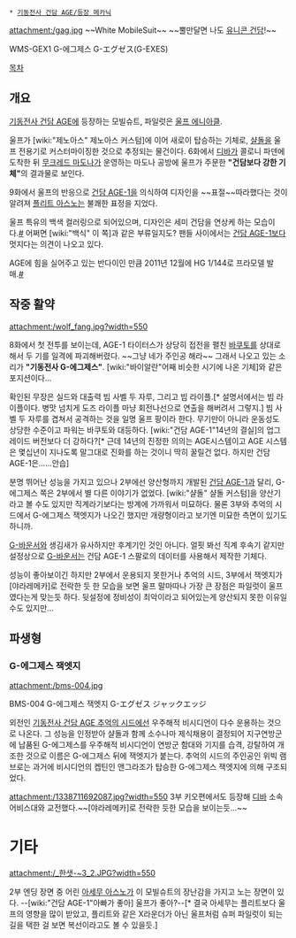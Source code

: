  * [[기동전사 건담 AGE/등장 메카닉]]

attachment:/gag.jpg
~~White MobileSuit~~ ~~뿔만달면 나도 [[유니콘 건담]]!~~

WMS-GEX1 G-에그제스 G-エグゼス(G-EXES)

[[목차]]

== 개요 ==
[[기동전사 건담 AGE]]에 등장하는 모빌슈트, 파일럿은 [[울프 에니아클]]. 

울프가 [wiki:"제노아스" 제노아스 커스텀]에 이어 새로이 탑승하는 기체로, [[샬돌]]을 울프 전용기로 커스터마이징한 것으로 추정되는 물건이다. 6화에서 [[디바]]가 콜로니 파덴에 도착한 뒤 [[무크레드 마도나]]가 운영하는 마도나 공방에 울프가 주문한 '''"건담보다 강한 기체"'''의 결과물로 보인다.

9화에서 울프의 반응으로 [[건담 AGE-1]]을 의식하여 디자인을 ~~표절~~따라했다는 것이 알려져 [[플리트 아스노]]는 불쾌한 표정을 지었다.

울프 특유의 백색 컬러링으로 되어있으며, 디자인은 세미 건담을 연상케 하는 모습이다.[http://img2.ruliweb.daum.net/mypi/gup/162/2053_4.jpg #] 어쩌면 [wiki:"백식" 이 쪽]과 같은 부류일지도? 팬들 사이에서는 [[건담 AGE-1]]보다 멋지다는 의견이 나오고 있다.

AGE에 힘을 실어주고 있는 반다이인 만큼 2011년 12월에 HG 1/144로 프라모델 발매.[http://rigvedawiki.net/r1/wiki.php/G-%EC%97%90%EA%B7%B8%EC%A0%9C%EC%8A%A4?action=download&value=5c.jpg #]

== 작중 활약 ==
attachment:/wolf_fang.jpg?width=550

8화에서 첫 전투를 보이는데, AGE-1 타이터스가 상당히 접전을 펼친 [[바쿠토]]를 상대로 해서 두 기를 일격에 파괴해버렸다. ~~그냥 네가 주인공 해라~~ 그래서 나오고 있는 소리가 '''"기동전사 G-에그제스"'''. [wiki:"바이알란"어째 비슷한 시기에 나온 기체]와 같은 포지션이다...

확인된 무장은 실드와 대출력 빔 사벨 두 자루, 그리고 빔 라이플.[* 설명서에서는 빔 라이플이다. 병맛 넘치게 도즈 라이플 마냥 회전나선으로 연출을 해버려서 그렇지.] 빔 사벨 두 자루를 겹쳐서 공격하는 것을 일명 울프 팡이라 한다. 무기만이 아니라 운동성도 상당한 수준이고 파워는 바쿠토와 대등하다. [wiki:"건담 AGE-1"14년의 결실]의 업그레이드 버전보다 더 강하다?[* 근데 14년의 진정한 의의는 AGE시스템이고 AGE 시스템은 몇십년이 지나도록 말그대로 진화를 하는 것이니 딱히 꿀릴건 없다. 하지만 건담 AGE-1은......안습]

분명 뛰어난 성능을 가지고 있으나 2부에선 양산형까지 개발된 [[건담 AGE-1]]과 달리, G-에그제스 쪽은 2부에서 별 다른 이야기가 없었다. [wiki:"샬돌" 샬돌 커스텀]을 양산기라고 볼 수도 있지만 직계라기보다는 방계에 가까워서 미묘하다. 물론 3부와 추억의 시드에서 G-에그제스 잭엣지가 나오긴 했지만 개량형이라고 보기엔 미묘한 측면이 있기도 하니까. 

[[G-바운서]]와 생김새가 유사하지만 후계기인 것인 아니다. 얼핏 봐선 직계 후속기 같지만 설정상으로 [[G-바운서]]는 건담 AGE-1 스팔로의 데이터를 사용해서 제작한 기체다.

성능이 좋아보이긴 하지만 2부에서 운용되지 못한거나 추억의 시드, 3부에서 잭엣지가 [야라레메카]로 전락한 듯 한 모습을 보면 울프 말마따나 가장 큰 장점은 파일럿이 울프였다는게 맞는듯 하다. 뒷설정에 정비성이 최악이라고 되어있는게 양산되지 못한 이유일 수도 있지만...

== 파생형 ==
=== G-에그제스 잭엣지 ===
attachment:/bms-004.jpg

BMS-004 G-에그제스 잭엣지 G-エグゼス ジャックエッジ

외전인 [[기동전사 건담 AGE 추억의 시드]]에선 우주해적 비시디언이 다수 운용하는 것으로 나온다. 그 성능을 인정받아 샬돌과 함께 소수나마 제식채용이 결정되어 지구연방군에 납품된 G-에그제스를 우주해적 비시디언이 연방군 함대와 기지를 습격, 강탈하여 개조한 것으로 이름은 G-에그제스 뒤에 잭엣지가 붙는다. 추억의 시드의 주인공인 위빅 램브로는 과거에 비시디언의 켑틴인 앤그라조가 탑승한 G-에그제스 잭엣지에 의해 구조되었다.

attachment:/1338711692087.jpg?width=550
3부 키오편에서도 등장해 [[디바]] 소속 어비스대와 교전했다.~~[야라레메카]로 전락한 듯한 모습을 보이는듯...~~


= 기타 =
attachment:/_한샛-~3_2.JPG?width=550

2부 엔딩 장면 중 어린 [[아세무 아스노]]가 이 모빌슈트의 장난감을 가지고 노는 장면이 있다. --[wiki:"건담 AGE-1"아빠가 좋아] 울프가 좋아?--[* 결국 아세무는 플리트보다 울프의 영향을 많이 받았고, 플리트와 같은 X라운더가 아닌 울프처럼 슈퍼 파일럿이 되는 길을 택한 걸 보면 복선이라고도 볼 수 있을듯.]

